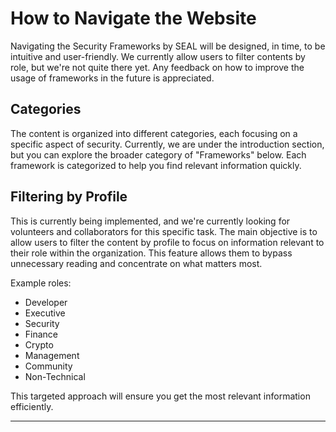 
<TagProvider>
<TagFilter />

# How to Navigate the Website


Navigating the Security Frameworks by SEAL will be designed, in time, to be intuitive and
user-friendly. We currently allow users to filter contents by role, but we're not quite there yet.
Any feedback on how to improve the usage of frameworks in the future is appreciated.

## Categories

The content is organized into different categories, each focusing on a specific aspect of security.
Currently, we are under the introduction section, but you can explore the broader category of
"Frameworks" below. Each framework is categorized to help you find relevant information quickly.

## Filtering by Profile

This is currently being implemented, and we're currently looking for volunteers and collaborators
for this specific task. The main objective is to allow users to filter the content by profile
to focus on information relevant to their role within the organization. This feature allows them to
bypass unnecessary reading and concentrate on what matters most.

Example roles:

- Developer
- Executive
- Security
- Finance
- Crypto
- Management
- Community
- Non-Technical

This targeted approach will ensure you get the most relevant information efficiently.

---

</TagProvider>
<ContributeFooter />